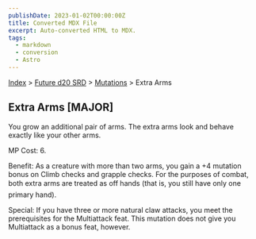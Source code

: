 ```yaml
---
publishDate: 2023-01-02T00:00:00Z
title: Converted MDX File
excerpt: Auto-converted HTML to MDX.
tags:
  - markdown
  - conversion
  - Astro
---
```


[Index](-index) > [Future d20 SRD](future-d20-srd-index) > [Mutations](future-d20-srd-mutations-index) > Extra Arms

## Extra Arms [MAJOR]

You grow an additional pair of arms. The extra arms look and behave exactly like your other arms.

MP Cost: 6.

Benefit: As a creature with more than two arms, you gain a +4 mutation bonus on Climb checks and grapple checks. For the purposes of combat, both extra arms are treated as off hands (that is, you still have only one primary hand).

Special: If you have three or more natural claw attacks, you meet the prerequisites for the Multiattack feat. This mutation does not give you Multiattack as a bonus feat, however.
